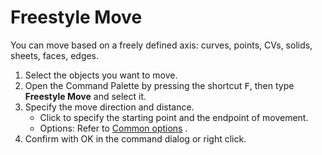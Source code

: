 

# Freestyle Move

<Reference shortcut="" command="Freestyle Move" button="" />

You can move based on a freely defined axis: curves, points, CVs, solids, sheets, faces, edges.

1. Select the objects you want to move.
2. Open the Command Palette by pressing the shortcut <kbd>F</kbd>, then type **Freestyle Move** and select it.
3. Specify the move direction and distance.
   - Click to specify the starting point and the endpoint of movement.
   - Options: Refer to [Common options](common-options) .
4. Confirm with OK in the command dialog or right click.
